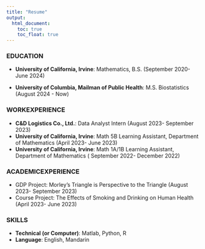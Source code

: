 ```yaml
---
title: "Resume"
output: 
  html_document:
    toc: true
    toc_float: true
---
```


### EDUCATION

- **University of California, Irvine**: Mathematics, B.S. (September 2020- June 2024)

- **University of Columbia, Mailman of Public Health**: M.S. Biostatistics (August 2024 - Now)

### WORKEXPERIENCE

- **C&D Logistics Co., Ltd.**: Data Analyst Intern (August 2023- September 2023)
- **University of California, Irvine**: Math 5B Learning Assistant, Department of Mathematics (April 2023- June 2023)
- **University of California, Irvine**:  Math 1A/1B Learning Assistant, Department of Mathematics ( September 2022- December 2022)

### ACADEMICEXPERIENCE

- GDP Project: Morley’s Triangle is Perspective to the Triangle (August 2023- September 2023)
- Course Project: The Effects of Smoking and Drinking on Human Health (April 2023- June 2023)

### SKILLS

- **Technical (or Computer)**: Matlab, Python, R
- **Language**: English, Mandarin